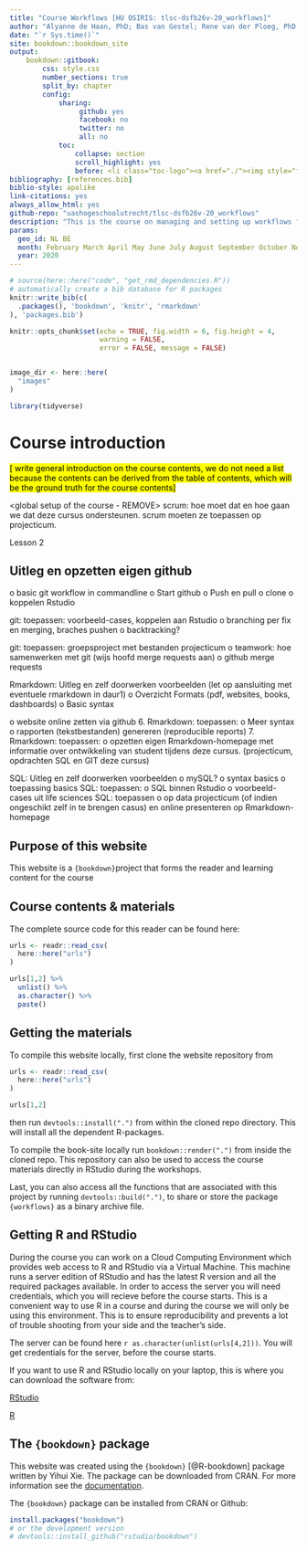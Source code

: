 ```yaml
--- 
title: "Course Workflows [HU OSIRIS: tlsc-dsfb26v-20_workflows]"
author: "Alyanne de Haan, PhD; Bas van Gestel; Rene van der Ploeg, PhD; Chris van Oevelen, PhD; Marc Teunis, PhD"
date: "`r Sys.time()`"
site: bookdown::bookdown_site
output: 
    bookdown::gitbook:
        css: style.css
        number_sections: true
        split_by: chapter
        config:
            sharing:
                 github: yes
                 facebook: no
                 twitter: no
                 all: no
            toc:
                collapse: section
                scroll_highlight: yes
                before: <li class="toc-logo"><a href="./"><img style="float:left;" src="images/voorbeeldlogo2.png"></a> <h4 class=".paddingtitel ">Workflows </h2></li>
bibliography: [references.bib]
biblio-style: apalike
link-citations: yes
always_allow_html: yes
github-repo: "uashogeschoolutrecht/tlsc-dsfb26v-20_workflows"
description: "This is the course on managing and setting up workflows for collaboration, data analysis pipelines and reporting"
params:
  geo_id: NL BE
  month: February March April May June July August September October November December
  year: 2020
---
```


```r
# source(here::here("code", "get_rmd_dependencies.R"))
# automatically create a bib database for R packages
knitr::write_bib(c(
  .packages(), 'bookdown', 'knitr', 'rmarkdown'
), 'packages.bib')

```



```r
knitr::opts_chunk$set(echo = TRUE, fig.width = 6, fig.height = 4,
                      warning = FALSE,
                      error = FALSE, message = FALSE)


image_dir <- here::here(
  "images"
)

```


```r
library(tidyverse)
```

# Course introduction

<mark>[   write general introduction on the course contents, we do not need a list because the contents can be derived from the table of contents, which will be the ground truth for the course contents]</mark>
 
<global setup of the course - REMOVE> 
scrum: hoe moet dat en hoe gaan we dat deze cursus ondersteunen. scrum moeten ze toepassen op projecticum.

Lesson 2 

## Uitleg en opzetten eigen github

o basic git workflow in commandline
o Start github
o Push en pull
o clone
o koppelen Rstudio

git: toepassen: voorbeeld-cases, koppelen aan Rstudio
o branching per fix en merging, braches pushen
o backtracking?

git: toepassen: groepsproject met bestanden projecticum
o teamwork: hoe samenwerken met git (wijs hoofd merge requests aan)
o github merge requests

Rmarkdown: Uitleg en zelf doorwerken voorbeelden (let op aansluiting met eventuele rmarkdown in daur1)
o Overzicht Formats (pdf, websites, books, dashboards)
o Basic syntax

o website online zetten via github 6. Rmarkdown: toepassen: o Meer syntax o rapporten (tekstbestanden) genereren (reproducible reports) 7. Rmarkdown: toepassen: o opzetten eigen Rmarkdown-homepage met informatie over ontwikkeling van student tijdens deze cursus. (projecticum, opdrachten SQL en GIT deze cursus)

SQL: Uitleg en zelf doorwerken voorbeelden
o mySQL?
o syntax basics
o toepassing basics
SQL: toepassen:
o SQL binnen Rstudio
o voorbeeld-cases uit life sciences
SQL: toepassen
o op data projecticum (of indien ongeschikt zelf in te brengen casus) en online presenteren op Rmarkdown-homepage


## Purpose of this website
This website is a `{bookdown}`project that forms the reader and learning content for the course 


## Course contents & materials

<p style="font-size:18px">The complete source code for this reader can be found here:

```r
urls <- readr::read_csv(
  here::here("urls")
)

urls[1,2] %>%
  unlist() %>%
  as.character() %>%
  paste()

```


## Getting the materials
To compile this website locally, first clone the website repository from 
```r
urls <- readr::read_csv(
  here::here("urls")
)

urls[1,2]

```

then run `devtools::install(".")` from within the cloned repo directory. This will install all the dependent R-packages.

To compile the book-site locally run `bookdown::render(".")` from inside the cloned repo. This repository can also be used to access the course materials directly in RStudio during the workshops.

Last, you can also access all the functions that are associated with this project by running `devtools::build(".")`, to share or store the package `{workflows}` as a binary archive file.
 
## Getting R and RStudio
During the course you can work on a Cloud Computing Environment which provides web access to R and RStudio via a Virtual Machine. This machine runs a server edition of RStudio and has the latest R version and all the required packages available. In order to access the server you will need credentials, which you will recieve before the course starts. This is a convenient way to use R in a course and during the course we will only be using this environment. This is to ensure reproducibility and prevents a lot of trouble shooting from your side and the teacher's side.

The server can be found here `r as.character(unlist(urls[4,2]))`. You will get credentials for the server, before the course starts.

If you want to use R and RStudio locally on your laptop, this is where you can download the software from:

[RStudio](https://www.rstudio.com/products/rstudio/download/) 

[R](https://cran.r-project.org/)

## The `{bookdown}` package
This website was created using the `{bookdown}` [@R-bookdown] package written by Yihui Xie. The package can be downloaded from CRAN. For more information see the [documentation](https://bookdown.org/yihui/bookdown/).

The `{bookdown}` package can be installed from CRAN or Github:

```r
install.packages("bookdown")
# or the development version
# devtools::install_github("rstudio/bookdown")
```
